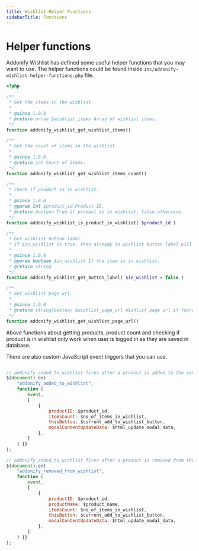 ```yaml
---
title: Wishlist Helper Functions
sidebarTitle: Functions
---
```


# Helper functions

Addonify Wishlist has defined some useful helper functions that you may want to use. The helper functions could be found inside `inc/addonify-wishlist-helper-functions.php` file.

```php showLineNumbers filename="addonify-wishlist-helper-functions.php"
<?php

/**
 * Get the items in the wishlist.
 *
 * @since 1.0.0
 * @return array $wishlist_items Array of wishlist items.
 */
function addonify_wishlist_get_wishlist_items()

/**
 * Get the count of items in the wishlist.
 *
 * @since 1.0.0
 * @return int Count of items.
 */
function addonify_wishlist_get_wishlist_items_count()

/**
 * Check if product is in wishlist.
 *
 * @since 1.0.0
 * @param int $product_id Product ID.
 * @return boolean True if product is in wishlist, false otherwise.
 */
function addonify_wishlist_is_product_in_wishlist( $product_id )

/**
 * Get wishlist button label.
 * If $in_wishlist is true, then already in wishlist button label will be returned. Else, active wishlist button label  * will be returned.
 *
 * @since 1.0.0
 * @param boolean $in_wishlist If the item is in wishlist.
 * @return string
 */
function addonify_wishlist_get_button_label( $in_wishlist = false )

/**
 * Get wishlist page url.
 *
 * @since 1.0.0
 * @return string|boolean $wishlist_page_url Wishlist page url if found else false.
 */
function addonify_wishlist_get_wishlist_page_url()
```

Above functions about getting products, product count and checking if product is in wishlist only work when user is logged in as they are saved in database.

There are also custom JavaScript event triggers that you can use.

```javascript showLineNumbers filename="script.js"

// addonify_added_to_wishlist fires after a product is added to the wishlist.
$(document).on(
	"addonify_added_to_wishlist",
	function (
		event,
		[
			{
				productID: $product_id,
				itemsCount: $no_of_items_in_wishlist,
				thisButton: $current_add_to_wishlist_button,
				modalContentUpdateData: $html_update_modal_data,
			},
		]
	) {}
);

// addonify_added_to_wishlist fires after a product is removed from the wishlist.
$(document).on(
	"addonify_removed_from_wishlist",
	function (
		event,
		[
			{
				productID: $product_id,
				productName: $product_name,
				itemsCount: $no_of_items_in_wishlist,
				thisButton: $current_add_to_wishlist_button,
				modalContentUpdateData: $html_update_modal_data,
			},
		]
	) {}
);
```


